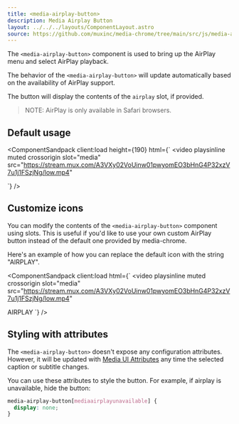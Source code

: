 ```yaml
---
title: <media-airplay-button>
description: Media Airplay Button
layout: ../../../layouts/ComponentLayout.astro
source: https://github.com/muxinc/media-chrome/tree/main/src/js/media-airplay-button.js
---
```



The `<media-airplay-button>` component is used to bring up the AirPlay menu and select AirPlay playback.

The behavior of the `<media-airplay-button>` will update automatically based on the availability of AirPlay support.

The button will display the contents of the `airplay` slot, if provided.

> NOTE: AirPlay is only available in Safari browsers.


## Default usage

<ComponentSandpack
  client:load
  height={190}
  html={`<media-controller>
  <video
    playsinline muted crossorigin
    slot="media"
    src="https://stream.mux.com/A3VXy02VoUinw01pwyomEO3bHnG4P32xzV7u1j1FSzjNg/low.mp4"
  ></video>
  <media-airplay-button></media-airplay-button>
</media-controller>`}
/>

## Customize icons

You can modify the contents of the `<media-airplay-button>` component using slots.
This is useful if you'd like to use your own custom AirPlay button instead of the default one provided by media-chrome.

Here's an example of how you can replace the default icon with the string "AIRPLAY".

<ComponentSandpack
  client:load
  html={`<media-controller>
  <video
    playsinline muted crossorigin
    slot="media"
    src="https://stream.mux.com/A3VXy02VoUinw01pwyomEO3bHnG4P32xzV7u1j1FSzjNg/low.mp4"
  ></video>
  <media-airplay-button>
    <span slot="airplay">AIRPLAY</span>
  </media-airplay-button>
</media-controller>`}
/>

## Styling with attributes

The `<media-airplay-button>` doesn't expose any configuration attributes.
However, it will be updated with [Media UI Attributes](#media-ui-attributes) any time the selected caption or subtitle changes.

You can use these attributes to style the button. For example, if airplay is unavailable, hide the button:

```css
media-airplay-button[mediaairplayunavailable] {
  display: none;
}
```
